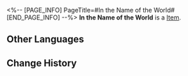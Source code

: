 <%-- [PAGE_INFO]
PageTitle=#In the Name of the World#
[END_PAGE_INFO] --%>
{{Item Infobox
|id          = 23004
|image       = Item In the Name of the World.png
|type        = 
|invCategory = Light Cone
|rarity      = 5
|effect      = Light Cone for the Path of {{Color|h|Nihility}}. The Light Cone ability is only effective for characters of this Path.
|description = ''"Welt...?"<br />"It's a... great name, right?"<br />"Then..."<br />"From now on, you are Welt."<br />"This Herrscher core... and the mission to protect the world..."<br />"I'll leave them to you, Welt."''
}}
'''In the Name of the World''' is a [[Item]].

==Other Languages==
{{Other Languages
|en   = In the Name of the World
|zhs  = 以世界之名
|zht  = 以世界之名
|ja   = {{Rubi|世界|せかい}}の{{Rubi|名|な}}を{{Rubi|以|もっ}}て
|ko   = 세계의 이름으로
|es   = En nombre del mundo
|fr   = Au nom du monde
|ru   = Во имя мира
|th   = In the Name of the World
|vi   = Nhân Danh Thế Giới
|de   = Im Namen der Welt
|id   = In the Name of the World
|pt   = Em Nome do Mundo
}}

==Change History==
{{Change History|1.0}}